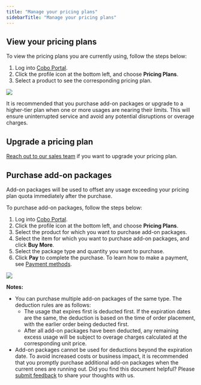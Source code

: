 ```yaml
---
title: "Manage your pricing plans"
sidebarTitle: "Manage your pricing plans"
---
```



## View your pricing plans

To view the pricing plans you are currently using, follow the steps below:

1. Log into [Cobo Portal](https://portal.cobo.com/login).
2. Click the profile icon at the bottom left, and choose **Pricing Plans**. 
3. Select a product to see the corresponding pricing plan.

<img src="/en/images/bills-and-payments/view.png" className="screenshot_full_screen"/>

It is recommended that you purchase add-on packages or upgrade to a higher-tier plan when one or more usages are nearing their limits. This will ensure uninterrupted service and avoid any potential disruptions or overage charges.

## Upgrade a pricing plan

[Reach out to our sales team](https://www.cobo.com/book-demo/?utm_source=product-manual&utm_medium=product&utm_campaign=pricing-plan-intro&utm_content=enterprise-contact-sales) if you want to upgrade your pricing plan.

## Purchase add-on packages

Add-on packages will be used to offset any usage exceeding your pricing plan quota immediately after the purchase. 

To purchase add-on packages, follow the steps below:

1. Log into [Cobo Portal](https://portal.cobo.com/login).
2. Click the profile icon at the bottom left, and choose **Pricing Plans**. 
3. Select the product for which you want to purchase add-on packages.
4. Select the item for which you want to purchase add-on packages, and click **Buy More**.
5. Select the package type and quantity you want to purchase.
6. Click **Pay** to complete the purchase. To learn how to make a payment, see [Payment methods](/en/portal/bills-and-payments/payment-methods).

<img src="/en/images/bills-and-payments/add-on.png" className="screenshot_full_screen"/>

**Notes:**

- You can purchase multiple add-on packages of the same type. The deduction rules are as follows:	
  - The usage that expires first is deducted first. If the expiration dates are the same, the deduction is based on the time of order placement, with the earlier order being deducted first.
  - After all add-on packages have been deducted, any remaining excess usage will be subject to overage charges calculated at the corresponding unit price.
- Add-on packages cannot be used for deductions beyond the expiration date. To avoid increased costs or business impact, it is recommended that you promptly purchase additional add-on packages when the current ones are running out.
<Tip>Did you find this document helpful? Please [submit feedback](https://forms.zohopublic.com/cobo/form/DocumentFeedbackForm/formperma/QvLOhxJv1_JMsJ-1dleZ8Itb_7rzN-LtgvsDdxosoVI?referrername=manuals) to share your thoughts with us.</Tip>